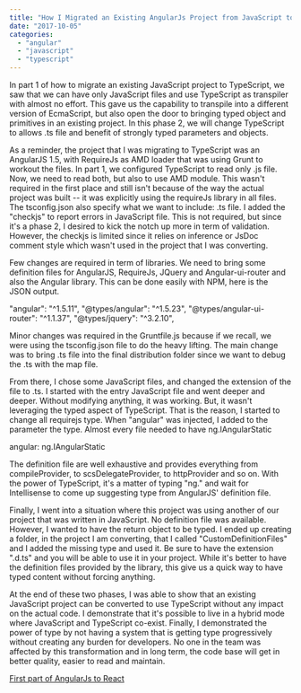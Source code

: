 ```yaml
---
title: "How I Migrated an Existing AngularJs Project from JavaScript to TypeScript (Part 2 of 2)"
date: "2017-10-05"
categories: 
  - "angular"
  - "javascript"
  - "typescript"
---
```


In part 1 of how to migrate an existing JavaScript project to TypeScript, we saw that we can have only JavaScript files and use TypeScript as transpiler with almost no effort. This gave us the capability to transpile into a different version of EcmaScript, but also open the door to bringing typed object and primitives in an existing project. In this phase 2, we will change TypeScript to allows .ts file and benefit of strongly typed parameters and objects.

As a reminder, the project that I was migrating to TypeScript was an AngularJS 1.5, with RequireJs as AMD loader that was using Grunt to workout the files. In part 1, we configured TypeScript to read only .js file. Now, we need to read both, but also to use AMD module. This wasn't required in the first place and still isn't because of the way the actual project was built -- it was explicitly using the requireJs library in all files. The tsconfig.json also specify what we want to include: .ts file. I added the "checkjs" to report errors in JavaScript file. This is not required, but since it's a phase 2, I desired to kick the notch up more in term of validation. However, the checkjs is limited since it relies on inference or JsDoc comment style which wasn't used in the project that I was converting.

Few changes are required in term of libraries. We need to bring some definition files for AngularJS, RequireJs, JQuery and Angular-ui-router and also the Angular library. This can be done easily with NPM, here is the JSON output.

"angular": "^1.5.11",
"@types/angular": "^1.5.23",
"@types/angular-ui-router": "^1.1.37",
"@types/jquery": "^3.2.10",

Minor changes was required in the Gruntfile.js because if we recall, we were using the tsconfig.json file to do the heavy lifting. The main change was to bring .ts file into the final distribution folder since we want to debug the .ts with the map file.

From there, I chose some JavaScript files, and changed the extension of the file to .ts. I started with the entry JavaScript file and went deeper and deeper. Without modifying anything, it was working. But, it wasn't leveraging the typed aspect of TypeScript. That is the reason, I started to change all requirejs type. When "angular" was injected, I added to the parameter the type. Almost every file needed to have ng.IAngularStatic

angular: ng.IAngularStatic

The definition file are well exhaustive and provides everything from compileProvider, to scsDelegateProvider, to httpProvider and so on. With the power of TypeScript, it's a matter of typing "ng." and wait for Intellisense to come up suggesting type from AngularJS' definition file.

Finally, I went into a situation where this project was using another of our project that was written in JavaScript. No definition file was available. However, I wanted to have the return object to be typed. I ended up creating a folder, in the project I am converting, that I called "CustomDefinitionFiles" and I added the missing type and used it. Be sure to have the extension ".d.ts" and you will be able to use it in your project. While it's better to have the definition files provided by the library, this give us a quick way to have typed content without forcing anything.

At the end of these two phases, I was able to show that an existing JavaScript project can be converted to use TypeScript without any impact on the actual code. I demonstrate that it's possible to live in a hybrid mode where JavaScript and TypeScript co-exist. Finally, I demonstrated the power of type by not having a system that is getting type progressively without creating any burden for developers. No one in the team was affected by this transformation and in long term, the code base will get in better quality, easier to read and maintain.

[First part of AngularJs to React](how-i-migrated-an-existing-angularjs-project-from-javascript-to-typescript-part-1-of-2)

